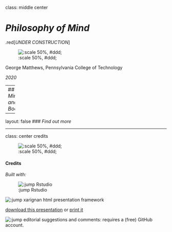 class: middle center

# *Philosophy of Mind*

.red[*UNDER CONSTRUCTION*]

![:scale 50%, #ddd;](img/construction.jpg)

George Matthews, Pennsylvania College of Technology

*2020*

---
## *Minds and Bodies*

---

layout: false
### *Find out more*









---
class: center credits

![:scale 50%, #ddd;](img/01/g-1.jpg)

#### Credits

*Built with:*

![:jump Rstudio](https://rstudio.com/products/rstudio/) 

![:jump xarignan](https://github.com/yihui/xaringan) html presentation framework 

<!-- *Photos by:* -->



[download this presentation](./pdf/04-mind.pdf) or [print it](./pdf/04-mind-print.pdf)

![:jump editorial suggestions and comments](https://github.com/gwmatthews/philosophy-slideshows/issues): requires a (free) GitHub account.


